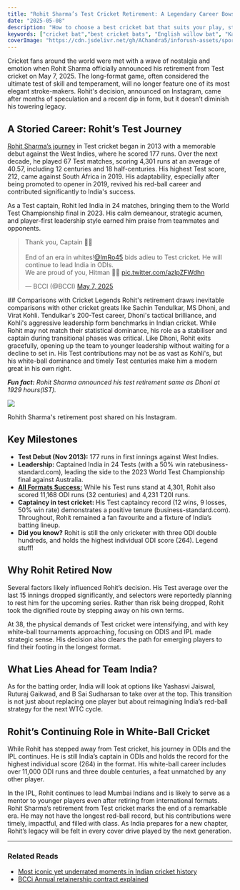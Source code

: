 ```yaml
---
title: "Rohit Sharma’s Test Cricket Retirement: A Legendary Career Bows Out"
date: "2025-05-08"
description: "How to choose a best cricket bat that suits your play, style and height?"
keywords: ["cricket bat","best cricket bats", "English willow bat", "Kashmir willow bat", "pickup shots", "cover drive"]
coverImage: "https://cdn.jsdelivr.net/gh/AChandra5/inforush-assets/sports-fitness/rohit-sharma.png"
---
```


Cricket fans around the world were met with a wave of nostalgia and emotion when Rohit Sharma officially announced his retirement from Test cricket on May  7, 2025. The long-format game, often considered the ultimate test of skill and temperament, will no longer feature one of its most elegant stroke-makers. Rohit's decision, announced on Instagram, came after months of speculation and a recent dip in form, but it doesn’t diminish his towering legacy.

## A Storied Career: Rohit’s Test Journey
<a href="https://www.cricbuzz.com/profiles/576/rohit-sharma#:~:text=With%20the%20retirements%20of%20stalwarts,his%20metaphorical%20statement%20to%20the" target="_blank">Rohit Sharma’s journey</a> in Test cricket began in 2013 with a memorable debut against the West Indies, where he scored 177 runs. Over the next decade, he played 67 Test matches, scoring 4,301 runs at an average of 40.57, including 12 centuries and 18 half-centuries. His highest Test score, 212, came against South Africa in 2019. His adaptability, especially after being promoted to opener in 2019, revived his red-ball career and contributed significantly to India's success.

As a Test captain, Rohit led India in 24 matches, bringing them to the World Test Championship final in 2023. His calm demeanour, strategic acumen, and player-first leadership style earned him praise from teammates and opponents.

<div style={{display: "flex", justifyContent: "center", alignItems:"center"}}>
<blockquote class="twitter-tweet"><p lang="en" dir="ltr">Thank you, Captain 🫡🫡<br /><br />End of an era in whites!<a href="https://twitter.com/ImRo45?ref_src=twsrc%5Etfw">@ImRo45</a> bids adieu to Test cricket. He will continue to lead India in ODIs.<br />We are proud of you, Hitman 🫡🫡 <a href="https://t.co/azlpZFWdhn">pic.twitter.com/azlpZFWdhn</a></p>&mdash; BCCI (@BCCI) <a href="https://twitter.com/BCCI/status/1920126481348329927?ref_src=twsrc%5Etfw">May 7, 2025</a></blockquote> <script async src="https://platform.twitter.com/widgets.js" charset="utf-8"></script>
</div>
## Comparisons with Cricket Legends
Rohit's retirement draws inevitable comparisons with other cricket greats like Sachin Tendulkar, MS Dhoni, and Virat Kohli. Tendulkar's 200-Test career, Dhoni's tactical brilliance, and Kohli's aggressive leadership form benchmarks in Indian cricket. While Rohit may not match their statistical dominance, his role as a stabiliser and captain during transitional phases was critical.
Like Dhoni, Rohit exits gracefully, opening up the team to younger leadership without waiting for a decline to set in. His Test contributions may not be as vast as Kohli's, but his white-ball dominance and timely Test centuries make him a modern great in his own right.

<em><strong>Fun fact:</strong> Rohit Sharma announced his test retirement same as Dhoni at 1929 hours(IST).</em>

<div>
<img src="https://cdn.jsdelivr.net/gh/AChandra5/inforush-assets/sports-fitness/rohit-sharma-instagram-post.jpg" style={{height: "570px"}}/>
<p style={{fontSize: "0.7rem", textAlign: "center"}}>Rohith Sharma's retirement post shared on his Instagram.</p>
</div>

## Key Milestones
- <b>Test Debut (Nov 2013):</b> 177 runs in first innings against West Indies.
- <b>Leadership:</b> Captained India in 24 Tests (with a 50% win ratebusiness-standard.com), leading the side to the 2023 World Test Championship final against Australia.
- <a href="https://www.cricbuzz.com/profiles/576/rohit-sharma#:~:text=With%20the%20retirements%20of%20stalwarts,his%20metaphorical%20statement%20to%20the" target="_blank"><b>All Formats Success:</b></a> While his Test runs stand at 4,301, Rohit also scored 11,168 ODI runs (32 centuries) and 4,231 T20I runs.
- <b>Captaincy in test cricket: </b>  His Test captaincy record (12 wins, 9 losses, 50% win rate) demonstrates a positive tenure (business-standard.com). Throughout, Rohit remained a fan favourite and a fixture of India’s batting lineup.
- <b>Did you know?</b> Rohit is still the only cricketer with three ODI double hundreds, and holds the highest individual ODI score (264). Legend stuff!

## Why Rohit Retired Now
Several factors likely influenced Rohit’s decision. His Test average over the last 15 innings dropped significantly, and selectors were reportedly planning to rest him for the upcoming series. Rather than risk being dropped, Rohit took the dignified route by stepping away on his own terms.

At 38, the physical demands of Test cricket were intensifying, and with key white-ball tournaments approaching, focusing on ODIS and IPL made strategic sense. His decision also clears the path for emerging players to find their footing in the longest format.

## What Lies Ahead for Team India?
As for the batting order, India will look at options like Yashasvi Jaiswal, Ruturaj Gaikwad, and B Sai Sudharsan to take over at the top. This transition is not just about replacing one player but about reimagining India’s red-ball strategy for the next WTC cycle.

## Rohit’s Continuing Role in White-Ball Cricket
While Rohit has stepped away from Test cricket, his journey in ODIs and the IPL continues. He is still India’s captain in ODIs and holds the record for the highest individual score (264) in the format. His white-ball career includes over 11,000 ODI runs and three double centuries, a feat unmatched by any other player.

In the IPL, Rohit continues to lead Mumbai Indians and is likely to serve as a mentor to younger players even after retiring from international formats.
Rohit Sharma’s retirement from Test cricket marks the end of a remarkable era. He may not have the longest red-ball record, but his contributions were timely, impactful, and filled with class. As India prepares for a new chapter, Rohit’s legacy will be felt in every cover drive played by the next generation.

---
###  Related Reads
- [Most iconic yet underrated moments in Indian cricket history](/category/sports-fitness/under-rated-iconic-indian-cricket-moments)
- [BCCi Annual retainership contract explained](/category/sports-fitness/bcci-anual-contract-explained)



